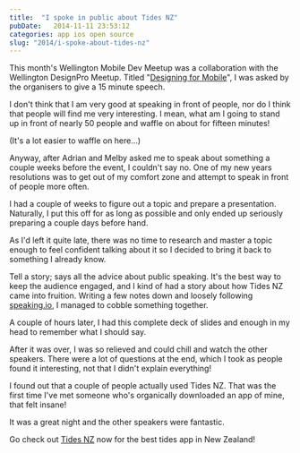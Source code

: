 ```yaml
---
title:  "I spoke in public about Tides NZ"
pubDate:   2014-11-11 23:53:12
categories: app ios open source
slug: "2014/i-spoke-about-tides-nz"
---
```


This month's Wellington Mobile Dev Meetup was a collaboration with the Wellington DesignPro Meetup. Titled "[Designing for Mobile](http://www.meetup.com/wellington-mobile-dev/events/213734622/)", I was asked by the organisers to give a 15 minute speech.

I don't think that I am very good at speaking in front of people, nor do I think that people will find me very interesting. I mean, what am I going to stand up in front of nearly 50 people and waffle on about for fifteen minutes!

(It's a lot easier to waffle on here...)

Anyway, after Adrian and Melby asked me to speak about something a couple weeks before the event, I couldn't say no. One of my new years resolutions was to get out of my comfort zone and attempt to speak in front of people more often.

I had a couple of weeks to figure out a topic and prepare a presentation. Naturally, I put this off for as long as possible and only ended up seriously preparing a couple days before hand.

As I'd left it quite late, there was no time to research and master a topic enough to feel confident talking about it so I decided to bring it back to something I already know. 

Tell a story; says all the advice about public speaking. It's the best way to keep the audience engaged, and I kind of had a story about how Tides NZ came into fruition. Writing a few notes down and loosely following [speaking.io](https://speaking.io), I managed to cobble something together.

A couple of hours later, I had this complete deck of slides and enough in my head to remember what I should say.

<script async class="speakerdeck-embed" data-id="261dbbc0481a0132a44c7a1615f61d30" data-ratio="1.77777777777778" src="//speakerdeck.com/assets/embed.js"></script>

After it was over, I was so relieved and could chill and watch the other speakers. There were a lot of questions at the end, which I took as people found it interesting, not that I didn't explain everything!

I found out that a couple of people actually used Tides NZ. That was the first time I've met someone who's organically downloaded an app of mine, that felt insane!

It was a great night and the other speakers were fantastic.

Go check out [Tides NZ](http://tidesapp.co.nz) now for the best tides app in New Zealand!